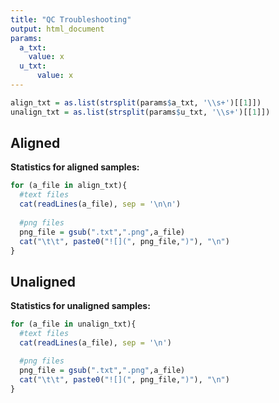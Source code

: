 ```yaml
---
title: "QC Troubleshooting"
output: html_document
params:
  a_txt: 
    value: x
  u_txt: 
      value: x
---
```


```r
align_txt = as.list(strsplit(params$a_txt, '\\s+')[[1]])
unalign_txt = as.list(strsplit(params$u_txt, '\\s+')[[1]])
```

## Aligned
**Statistics for aligned samples:**

```r
for (a_file in align_txt){
  #text files
  cat(readLines(a_file), sep = '\n\n')
      
  #png files
  png_file = gsub(".txt",".png",a_file)
  cat("\t\t", paste0("![](", png_file,")"), "\n")
}
```

## Unaligned
**Statistics for unaligned samples:**

```r
for (a_file in unalign_txt){
  #text files
  cat(readLines(a_file), sep = '\n')

  #png files
  png_file = gsub(".txt",".png",a_file)
  cat("\t\t", paste0("![](", png_file,")"), "\n")
}
```
